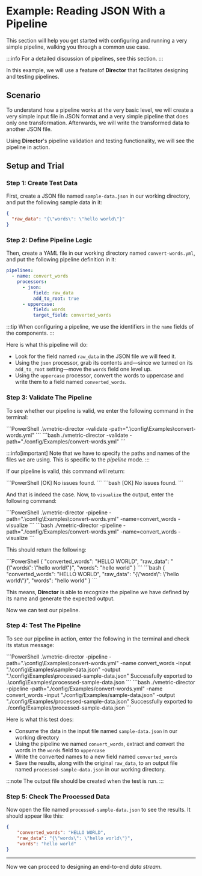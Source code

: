 
# Example: Reading JSON With a Pipeline

This section will help you get started with configuring and running a very simple pipeline, walking you through a common use case.

:::info
For a detailed discussion of pipelines, see <Topic id="pipelines-overview-config">this section</Topic>.
:::

In this example, we will use a feature of **Director** that facilitates designing and testing pipelines.

## Scenario

To understand how a pipeline works at the very basic level, we will create a very simple input file in JSON format and a very simple pipeline that does only one transformation. Afterwards, we will write the transformed data to another JSON file.

Using **Director**'s pipeline validation and testing functionality, we will see the pipeline in action.

## Setup and Trial

<Include id="important-config-files" />

### Step 1: Create Test Data

First, create a JSON file named `sample-data.json` in our working directory, and put the following sample data in it:

```json title="sample-data.json"
{
  "raw_data": "{\"words\": \"hello world\"}"
}
```

### Step 2: Define Pipeline Logic

Then, create a YAML file in our working directory named `convert-words.yml`, and put the following pipeline definition in it:

```yaml title="convert-words.yml"
pipelines:
  - name: convert_words
    processors:
      - json:
          field: raw_data
          add_to_root: true
      - uppercase:
          field: words
          target_field: converted_words
```

:::tip
When configuring a pipeline, we use the identifiers in the `name` fields of the components.
:::

Here is what this pipeline will do:

- Look for the field named `raw_data` in the JSON file we will feed it.
- Using the <Topic id="processors-json">`json`</Topic> processor, grab its contents and&mdash;since we turned on its `add_to_root` setting&mdash;move the `words` field one level up.
- Using the <Topic id="processors-uppercase">`uppercase`</Topic> processor, convert the words to uppercase and write them to a field named `converted_words`.

### Step 3: Validate The Pipeline

To see whether our pipeline is valid, we enter the following command in the terminal:

<Tabs>
  <TabItem value="powershell" label="PowerShell">
    ```PowerShell
    .\vmetric-director -validate -path=".\config\Examples\convert-words.yml"
    ```
  </TabItem>
  <TabItem value="bash" label="Bash">
    ```bash
    ./vmetric-director -validate -path="./config/Examples/convert-words.yml"
    ```
  </TabItem>
</Tabs>

:::info[important]
Note that we have to specify the paths and names of the files we are using. This is specific to the _pipeline_ mode.
:::

If our pipeline is valid, this command will return:

<Tabs>
  <TabItem value="powershell" label="PowerShell">
    ```PowerShell
    [OK] No issues found.
    ```
  </TabItem>
  <TabItem value="bash" label="Bash">
    ```bash
    [OK] No issues found.
    ```
  </TabItem>
</Tabs>

And that is indeed the case. Now, to `visualize` the output, enter the following command:

<Tabs>
  <TabItem value="powershell" label="PowerShell">
    ```PowerShell
    .\vmetric-director -pipeline -path=".\config\Examples\convert-words.yml" -name=convert_words -visualize
    ```
  </TabItem>
  <TabItem value="bash" label="Bash">
    ```bash
    ./vmetric-director -pipeline -path="./config/Examples/convert-words.yml" -name=convert_words -visualize
    ```
  </TabItem>
</Tabs>

This should return the following:

<Tabs>
  <TabItem value="powershell" label="PowerShell">
    ```PowerShell
    {
      "converted_words": "HELLO WORLD",
      "raw_data": "{\"words\": \"hello world\"}",
      "words": "hello world"
    }
    ```
  </TabItem>
  <TabItem value="bash" label="Bash">
    ```bash
    {
      "converted_words": "HELLO WORLD",
      "raw_data": "{\"words\": \"hello world\"}",
      "words": "hello world"
    }
    ```
  </TabItem>
</Tabs>

This means, **Director** is able to recognize the pipeline we have defined by its name and generate the expected output.

Now we can test our pipeline.

### Step 4: Test The Pipeline

To see our pipeline in action, enter the following in the terminal and check its status message:

<Tabs>
  <TabItem value="powershell" label="PowerShell">
    ```PowerShell
    .\vmetric-director -pipeline -path=".\config\Examples\convert-words.yml" -name convert_words -input ".\config\Examples\sample-data.json" -output ".\config\Examples\processed-sample-data.json"
    Successfully exported to .\config\Examples\processed-sample-data.json
    ```
  </TabItem>
  <TabItem value="bash" label="Bash">
    ```bash
    ./vmetric-director -pipeline -path="./config/Examples/convert-words.yml" -name convert_words -input "./config/Examples/sample-data.json" -output "./config/Examples/processed-sample-data.json"
    Successfully exported to ./config/Examples/processed-sample-data.json
    ```
  </TabItem>
</Tabs>

Here is what this test does:

* Consume the data in the input file named `sample-data.json` in our working directory
* Using the pipeline we named `convert_words`, extract and convert the words in the `words` field to `uppercase`
* Write the converted names to a new field named `converted_words`
* Save the results, along with the original `raw_data`, to an output file named `processed-sample-data.json` in our working directory.

:::note
The output file should be created when the test is run.
:::

### Step 5: Check The Processed Data

Now open the file named `processed-sample-data.json` to see the results. It should appear like this:

```json title="processed-sample-data.json"
{
    "converted_words": "HELLO WORLD",
    "raw_data": "{\"words\": \"hello world\"}",
    "words": "hello world"
}
```

---

Now we can proceed to designing an end-to-end _data stream_.
